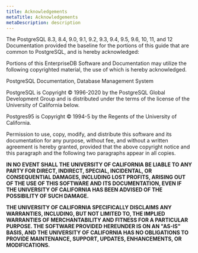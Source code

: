 ```yaml
---
title: Acknowledgements
metaTitle: Acknowledgements
metaDescription: description
---
```


The PostgreSQL 8.3, 8.4, 9.0, 9.1, 9.2, 9.3, 9.4, 9.5, 9.6, 10, 11, and
12 Documentation provided the baseline for the portions of this guide
that are common to PostgreSQL, and is hereby acknowledged:

Portions of this EnterpriseDB Software and Documentation may utilize the
following copyrighted material, the use of which is hereby acknowledged.

PostgreSQL Documentation, Database Management System

PostgreSQL is Copyright © 1996-2020 by the PostgreSQL Global Development
Group and is distributed under the terms of the license of the
University of California below.

Postgres95 is Copyright © 1994-5 by the Regents of the University of
California.

Permission to use, copy, modify, and distribute this software and its
documentation for any purpose, without fee, and without a written
agreement is hereby granted, provided that the above copyright notice
and this paragraph and the following two paragraphs appear in all
copies.

**IN NO EVENT SHALL THE UNIVERSITY OF CALIFORNIA BE LIABLE TO ANY PARTY
FOR DIRECT, INDIRECT, SPECIAL, INCIDENTAL, OR CONSEQUENTIAL DAMAGES,
INCLUDING LOST PROFITS, ARISING OUT OF THE USE OF THIS SOFTWARE AND ITS
DOCUMENTATION, EVEN IF THE UNIVERSITY OF CALIFORNIA HAS BEEN ADVISED OF
THE POSSIBILITY OF SUCH DAMAGE.**

**THE UNIVERSITY OF CALIFORNIA SPECIFICALLY DISCLAIMS ANY WARRANTIES,
INCLUDING, BUT NOT LIMITED TO, THE IMPLIED WARRANTIES OF MERCHANTABILITY
AND FITNESS FOR A PARTICULAR PURPOSE. THE SOFTWARE PROVIDED HEREUNDER IS
ON AN "AS-IS" BASIS, AND THE UNIVERSITY OF CALIFORNIA HAS NO OBLIGATIONS
TO PROVIDE MAINTENANCE, SUPPORT, UPDATES, ENHANCEMENTS, OR
MODIFICATIONS.**
